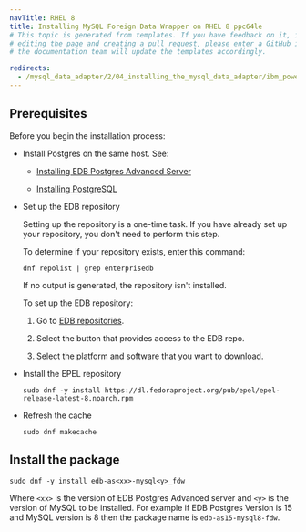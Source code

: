 ```yaml
---
navTitle: RHEL 8
title: Installing MySQL Foreign Data Wrapper on RHEL 8 ppc64le
# This topic is generated from templates. If you have feedback on it, instead of
# editing the page and creating a pull request, please enter a GitHub issue and
# the documentation team will update the templates accordingly.

redirects:
  - /mysql_data_adapter/2/04_installing_the_mysql_data_adapter/ibm_power_ppc64le/mysql_rhel8_ppcle
---
```


## Prerequisites

Before you begin the installation process:

- Install Postgres on the same host. See:

  - [Installing EDB Postgres Advanced Server](/epas/latest/installing/)

  - [Installing PostgreSQL](https://www.postgresql.org/download/)

- Set up the EDB repository

  Setting up the repository is a one-time task. If you have already set up your repository, you don't need to perform this step.

  To determine if your repository exists, enter this command:

  `dnf repolist | grep enterprisedb`

  If no output is generated, the repository isn't installed.

  To set up the EDB repository:

  1. Go to [EDB repositories](https://www.enterprisedb.com/repos-downloads).

  1. Select the button that provides access to the EDB repo.

  1. Select the platform and software that you want to download.

- Install the EPEL repository
  ```shell
  sudo dnf -y install https://dl.fedoraproject.org/pub/epel/epel-release-latest-8.noarch.rpm
  ```
- Refresh the cache
  ```shell
  sudo dnf makecache
  ```

## Install the package

```shell
sudo dnf -y install edb-as<xx>-mysql<y>_fdw
```

Where `<xx>` is the version of EDB Postgres Advanced server and `<y>` is the version of MySQL to be installed. For example if EDB Postgres Version is 15 and MySQL version is 8 then the package name is `edb-as15-mysql8-fdw`.
